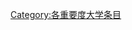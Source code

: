 {{catmore1|[[WikiProject:大学|WikiProject:大学]]}}
{{Articles by Importance| topic=大学}}
{{Articles by Quality|topic=大学}}
{{CategoryTOC}}
{{empty category}}
[[Category:各重要度大学条目|Category:各重要度大学条目]]